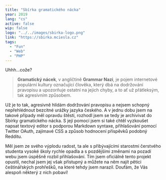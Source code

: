 ```yaml
---
title: "Sbírka gramatického nácka"
year: 2019
lang: "cs"
active: false
wip: false
logo: "../../images/sbirka-logo.png"
link: "https://sbirka.mciesla.cz"
tags:
  - "Fun"
  - "Web"
  - "PHP"
---
```


Uhhh...cože?

> **Gramatický nácek**, v angličtině **Grammar Nazi**, je pojem internetové populární kultury označující člověka, který dbá na dodržování pravopisu a upozorňuje ostatní na jejich chyby, a to ať už přátleksým, tak agresivním způsobem.

Už je to tak, agresivně hlídám dodržování pravopisu a nejsem schopný nepřehlédnout bezcitné urážky jazyka českého. A v jednu dobu jsem na takové případy měl opravdu štěstí, rozhodl jsem se tedy je archivivat do Sbírky gramatického nácka. S její pomocí jsem si také chtěl vyzkoušet napsat textový editor s podporou Markdown syntaxe, přihlašování pomocí Twitter OAuth, zajímavé CSS a způsob hodnocení příspěvků podobný Redditu.

Měl jsem ze svého výplodu radost, ta ale s přibývajícími starostmi čerstvého studenta vysoké školy rychle opadla a s pozdějšími změnami na pozadí webu jsem úspěšně rozbil přihlašování. Tím jsem oficiálně tento projekt opustil, nechal jsem jej však přístupný a můžete na něm najít pětici češtinářských prohřešků, na které tehdy jsem narazil. Doufám, že Vás alespoň některý z nich pobaví!
